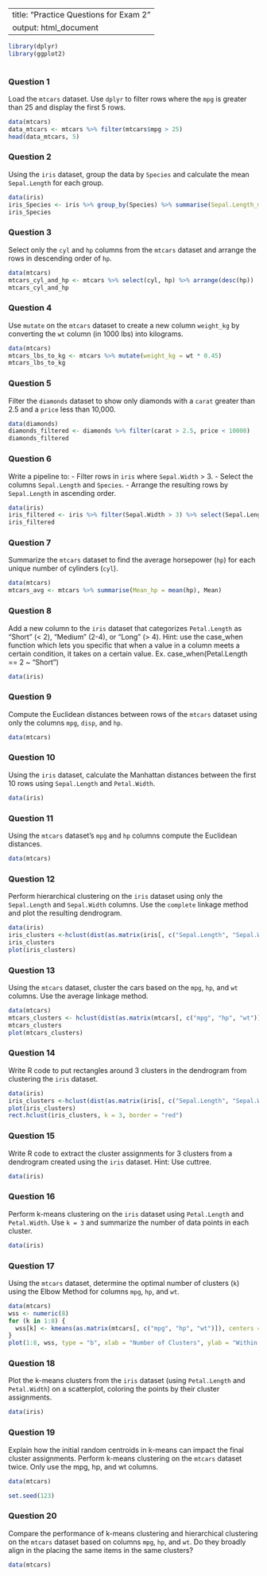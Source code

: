 
---
title: "Practice Questions for Exam 2"
output: html_document
---

```{r, include=FALSE}
library(dplyr)     
library(ggplot2)    
    
```




### Question 1
Load the `mtcars` dataset. Use `dplyr` to filter rows where the `mpg` is greater than 25 and display the first 5 rows.

```{r}
data(mtcars) 
data_mtcars <- mtcars %>% filter(mtcars$mpg > 25)
head(data_mtcars, 5)
```

### Question 2
Using the `iris` dataset, group the data by `Species` and calculate the mean `Sepal.Length` for each group.

```{r}
data(iris)
iris_Species <- iris %>% group_by(Species) %>% summarise(Sepal.Length_mean = mean(Sepal.Length))
iris_Species
```

### Question 3
Select only the `cyl` and `hp` columns from the `mtcars` dataset and arrange the rows in descending order of `hp`.

```{r}
data(mtcars)
mtcars_cyl_and_hp <- mtcars %>% select(cyl, hp) %>% arrange(desc(hp))
mtcars_cyl_and_hp
```

### Question 4
Use `mutate` on the `mtcars` dataset to create a new column `weight_kg` by converting the `wt` column (in 1000 lbs) into kilograms.

```{r}
data(mtcars)
mtcars_lbs_to_kg <- mtcars %>% mutate(weight_kg = wt * 0.45)
mtcars_lbs_to_kg
```

### Question 5
Filter the `diamonds` dataset to show only diamonds with a `carat` greater than 2.5 and a `price` less than 10,000.

```{r}
data(diamonds)
diamonds_filtered <- diamonds %>% filter(carat > 2.5, price < 10000)
diamonds_filtered
```

### Question 6
Write a pipeline to:
- Filter rows in `iris` where `Sepal.Width` > 3.
- Select the columns `Sepal.Length` and `Species`.
- Arrange the resulting rows by `Sepal.Length` in ascending order.

```{r}
data(iris)
iris_filtered <- iris %>% filter(Sepal.Width > 3) %>% select(Sepal.Length, Species) %>% arrange(Sepal.Length)
iris_filtered
```

### Question 7
Summarize the `mtcars` dataset to find the average horsepower (`hp`) for each unique number of cylinders (`cyl`).

```{r}
data(mtcars)
mtcars_avg <- mtcars %>% summarise(Mean_hp = mean(hp), Mean)
```

### Question 8
Add a new column to the `iris` dataset that categorizes `Petal.Length` as "Short" (< 2), "Medium" (2-4), or "Long" (> 4). Hint: use the case_when function which lets you specific that when a value in a column meets a certain condition, it takes on a certain value. Ex. case_when(Petal.Length == 2 ~ "Short")

```{r}
data(iris)
```


### Question 9
Compute the Euclidean distances between rows of the `mtcars` dataset using only the columns `mpg`, `disp`, and `hp`.

```{r}
data(mtcars)
```

### Question 10
Using the `iris` dataset, calculate the Manhattan distances between the first 10 rows using `Sepal.Length` and `Petal.Width`.

```{r}
data(iris)
```

### Question 11
Using the `mtcars` dataset's `mpg` and `hp` columns compute the Euclidean distances.

```{r}
data(mtcars)
```


### Question 12
Perform hierarchical clustering on the `iris` dataset using only the `Sepal.Length` and `Sepal.Width` columns. Use the `complete` linkage method and plot the resulting dendrogram.

```{r}
data(iris)
iris_clusters <-hclust(dist(as.matrix(iris[, c("Sepal.Length", "Sepal.Width")])), method = "complete")
iris_clusters
plot(iris_clusters)
```

### Question 13
Using the `mtcars` dataset, cluster the cars based on the `mpg`, `hp`, and `wt` columns. Use the average linkage method.

```{r}
data(mtcars)
mtcars_clusters <- hclust(dist(as.matrix(mtcars[, c("mpg", "hp", "wt")])), method = "average")
mtcars_clusters
plot(mtcars_clusters)
```

### Question 14
Write R code to put rectangles around 3 clusters in the dendrogram from clustering the `iris` dataset.

```{r}
data(iris)
iris_clusters <-hclust(dist(as.matrix(iris[, c("Sepal.Length", "Sepal.Width")])), method = "complete")
plot(iris_clusters)
rect.hclust(iris_clusters, k = 3, border = "red")

```

### Question 15
Write R code to extract the cluster assignments for 3 clusters from a dendrogram created using the `iris` dataset. Hint: Use cuttree.

```{r}
data(iris)
```

### Question 16
Perform k-means clustering on the `iris` dataset using `Petal.Length` and `Petal.Width`. Use `k = 3` and summarize the number of data points in each cluster.

```{r}
data(iris)
```

### Question 17
Using the `mtcars` dataset, determine the optimal number of clusters (`k`) using the Elbow Method for columns `mpg`, `hp`, and `wt`.

```{r}
data(mtcars)
wss <- numeric(8)
for (k in 1:8) {
  wss[k] <- kmeans(as.matrix(mtcars[, c("mpg", "hp", "wt")]), centers = k, nstart = 25)$tot.withinss
}
plot(1:8, wss, type = "b", xlab = "Number of Clusters", ylab = "Within groups sum of squares")

```

### Question 18
Plot the k-means clusters from the `iris` dataset (using `Petal.Length` and `Petal.Width`) on a scatterplot, coloring the points by their cluster assignments.

```{r}
data(iris)

```

### Question 19
Explain how the initial random centroids in k-means can impact the final cluster assignments. Perform k-means clustering on the `mtcars` dataset twice. Only use the mpg, hp, and wt columns.

```{r}
data(mtcars)

set.seed(123)
```

### Question 20
Compare the performance of k-means clustering and hierarchical clustering on the `mtcars` dataset based on columns `mpg`, `hp`, and `wt`. Do they broadly align in the placing the same items in the same clusters?

```{r}
data(mtcars)

```
